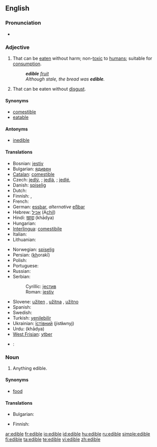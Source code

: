 ==English==

===Pronunciation===
* {{a|UK}} {{IPA|/ˈɛd.ɪ.bəl/}} {{SAMPA|/"Ed.I.b@l/}}

===Adjective===
{{en-adj|-}}

# That can be [[eat]]en without harm; non-[[toxic]] to [[human]]s; suitable for [[consumption]].
#: '''''edible''' [[fruit]]''
#: ''Although stale, the bread was '''edible'''.''
# That can be eaten without [[disgust]].

====Synonyms====
* [[comestible]]
* [[eatable]]

====Antonyms====
* [[inedible]]

====Translations====
{{trans-top|that can be eaten without harm; suitable for consumption}}
* Bosnian: [[jestiv]] {{m}}
* Bulgarian: [[ядивен]] {{m}}
* [[Catalan]]: [[comestible]]
* Czech: [[jedlý]], {{m}}; [[jedlá]], {{f}}; [[jedlé]], {{n}}
* Danish: [[spiselig]]
* Dutch: {{t+|nl|eetbaar}}
* Finnish: {{t-|fi|syötävä}}, {{t-|fi|syömäkelpoinen}}
* French: {{t+|fr|comestible}}
* German: [[essbar]], ''alternative'' [[eßbar]]
* Hebrew: [[אכיל]] (A<u>chil</u>)
* Hindi: [[खाद्य]] (khādya)
* Hungarian: {{t|hu|ehető}}
* [[Interlingua]]: [[comestibile]]
* Italian: {{t+|it|commestibile}}
* Lithuanian: {{t-|lt|valgomas|xs=Lithuanian}}
{{trans-mid}}
* Norwegian: [[spiselig]]
* Persian: {{fa-Arab|[[خوراکی]]}} (<u>kh</u>orakī)
* Polish: {{t+|pl|jadalny|m}}
* Portuguese: {{t+|pt|comestível}}
* Russian: {{t|ru|съедобный|tr=sjedóbnyj|sc=Cyrl}}
* Serbian:
*: Cyrillic: [[јестив]] {{m}}
*: Roman: [[jestiv]] {{m}}
* Slovene: [[užiten]] {{m}}, [[užitna]] {{f}}, [[užitno]] {{n}}
* Spanish: {{t-|es|comestible}}
* Swedish: {{t+|sv|ätbar}}
* Turkish: [[yenilebilir]]
* Ukrainian: [[їстівний]] {{m}} (jist'''i'''wnyj)
* Urdu: {{ur-Arab|[[کھادیہ]]}} (khādya)
* [[West Frisian]]: [[ytber]]
* {{subst:中文}}: {{tø|中文|可食用的}}
{{trans-bottom}}

===Noun===
{{en-noun}}

# Anything edible.

====Synonyms====
* [[food]]

====Translations====
{{trans-top|anything edible}}
* Bulgarian: {{t+|bg|храна|f|sc=Cyrl}}
{{trans-mid}}
* Finnish: {{t-|fi|syötävä}}
{{trans-bottom}}

[[ar:edible]]
[[fr:edible]]
[[io:edible]]
[[id:edible]]
[[hu:edible]]
[[ru:edible]]
[[simple:edible]]
[[fi:edible]]
[[ta:edible]]
[[te:edible]]
[[vi:edible]]
[[zh:edible]]